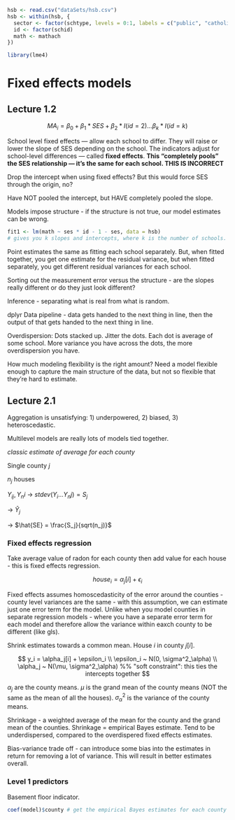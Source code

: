 
```r
hsb <- read.csv("dataSets/hsb.csv")
hsb <- within(hsb, {
  sector <- factor(schtype, levels = 0:1, labels = c("public", "catholic"))
  id <- factor(schid)
  math <- mathach
})

library(lme4)
```

# Fixed effects models

## Lecture 1.2

$$
MA_i = \beta_0 + \beta_1*SES + \beta_2*I(id=2)... \beta_k*I(id=k)
$$

School level fixed effects --- allow each school to differ. They will raise or lower the slope of SES depending on the school. The indicators adjust for school-level differences --- called **fixed effects**.
**This "completely pools" the SES relationship --- it's the same for each school. THIS IS INCORRECT**

Drop the intercept when using fixed effects? But this would force SES through the origin, no?

Have NOT pooled the intercept, but HAVE completely pooled the slope.

Models impose structure - if the structure is not true, our model estimates can be wrong.

```r
fit1 <- lm(math ~ ses * id - 1 - ses, data = hsb) 
# gives you k slopes and intercepts, where k is the number of schools.
```

Point estimates the same as fitting each school separately. But, when fitted together, you get one estimate for the residual variance, but when fitted separately, you get different residual variances for each school.

Sorting out the measurement error versus the structure - are the slopes really different or do they just look different?

Inference - separating what is real from what is random.


dplyr Data pipeline - data gets handed to the next thing in line, then the output of that gets handed to the next thing in line.

Overdispersion: Dots stacked up. Jitter the dots. Each dot is average of some school. More variance you have across the dots, the more overdispersion you have.

How much modeling flexibility is the right amount? Need a model flexible enough to capture the main structure of the data, but not so flexible that they're hard to estimate.


## Lecture 2.1

Aggregation is unsatisfying: 1) underpowered, 2) biased, 3) heteroscedastic.

Multilevel models are really lots of models tied together.

*classic estimate of average for each county*

Single county $j$

$n_j$ houses

$Y_{ij}, Y_ni$ -> $stdev(Y_i... Y_nj) = S_j$

-> $\hat{Y}_j$

-> $\hat{SE} = \frac{S_j}{sqrt(n_j)}$


### Fixed effects regression

Take average value of radon for each county then add value for each house - this is fixed effects regression.

$$
house_i = \alpha_j[i] + \epsilon_i
$$

Fixed effects assumes homoscedasticity of the error around the counties - county level variances are the same - with this assumption, we can estimate just one error term for the model. Unlike when you model counties in separate regression models - where you have a separate error term for each model and therefore allow the variance within eaxch county to be different (like gls).

Shrink estimates towards a common mean. House $i$ in county $j[i]$.

$$
y_i = \alpha_j[i] + \epsilon_i \\
\epsilon_i ~ N(0, \sigma^2_\alpha) \\
\alpha_j ~ N(\mu, \sigma^2_\alpha) %% "soft constraint": this ties the intercepts together
$$  


$\alpha_j$ are the county means. $\mu$ is the grand mean of the county means (NOT the same as the mean of all the houses). $\sigma^2_\alpha$ is the variance of the county means.

Shrinkage - a weighted average of the mean for the county and the grand mean of the counties.
Shrinkage = empirical Bayes estimate. Tend to be underdispersed, compared to the overdispered fixed effects estimates.

Bias-variance trade off - can introduce some bias into the estimates in return for removing a lot of variance. This will result in better estimates overall.

### Level 1 predictors

Basement floor indicator.

```r
coef(model)$county # get the empirical Bayes estimates for each county
```

